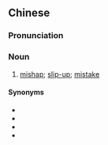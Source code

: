 {{also|闪失}}
==Chinese==
{{zh-forms|s=闪失}}

===Pronunciation===
{{zh-pron
|m=shǎnshī
|c=sim2 sat1
|mn=qz,xm,zz:siám-sit
|cat=n
}}

===Noun===
{{zh-noun}}

# [[mishap]]; [[slip-up]]; [[mistake]]

====Synonyms====
* {{zh-l|差錯}}
* {{zh-l|失閃}}
* {{zh-l|失誤}}
* {{zh-l|意外}}